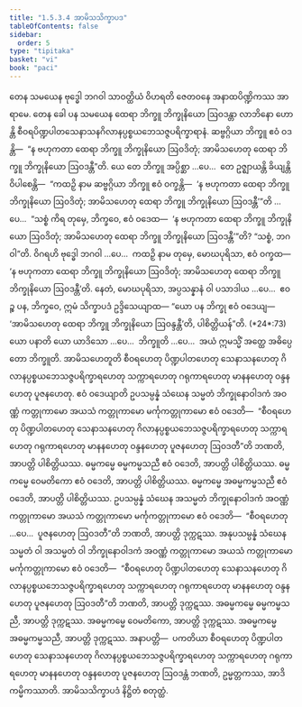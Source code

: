```yaml
---
title: "1.5.3.4 အာမိသသိက္ခာပဒ"
tableOfContents: false
sidebar:
  order: 5
type: "tipitaka"
basket: "vi"
book: "paci"
---
```



<DynamicBreadcrumb />

<Division number="164" book="paci">

<Paragraph number="548" book="paci">
တေန သမယေန ဗုဒ္ဓေါ ဘဂဝါ သာဝတ္ထိယံ ဝိဟရတိ ဇေတဝနေ အနာထပိဏ္ဍိကဿ အာရာမေ. တေန ခေါ ပန သမယေန ထေရာ ဘိက္ခူ ဘိက္ခုနိယော ဩဝဒန္တာ လာဘိနော ဟောန္တိ စီဝရပိဏ္ဍပါတသေနာသနဂိလာနပ္ပစ္စယဘေသဇ္ဇပရိက္ခာရာနံ. ဆဗ္ဗဂ္ဂိယာ ဘိက္ခူ ဧဝံ ဝဒန္တိ—  “န ဗဟုကတာ ထေရာ ဘိက္ခူ ဘိက္ခုနိယော ဩဝဒိတုံ; အာမိသဟေတု ထေရာ ဘိက္ခူ ဘိက္ခုနိယော ဩဝဒန္တီ”တိ.
</Paragraph>

<Paragraph number="549" book="paci">
ယေ တေ ဘိက္ခူ အပ္ပိစ္ဆာ …ပေ…  တေ ဥဇ္ဈာယန္တိ ခိယျန္တိ ဝိပါစေန္တိ—  “ကထဉှိ နာမ ဆဗ္ဗဂ္ဂိယာ ဘိက္ခူ ဧဝံ ဝက္ခန္တိ—  ‘န ဗဟုကတာ ထေရာ ဘိက္ခူ ဘိက္ခုနိယော ဩဝဒိတုံ; အာမိသဟေတု ထေရာ ဘိက္ခူ ဘိက္ခုနိယော ဩဝဒန္တီ’”တိ …ပေ…  “သစ္စံ ကိရ တုမှေ, ဘိက္ခဝေ, ဧဝံ ဝဒေထ—  ‘န ဗဟုကတာ ထေရာ ဘိက္ခူ ဘိက္ခုနိယော ဩဝဒိတုံ; အာမိသဟေတု ထေရာ ဘိက္ခူ ဘိက္ခုနိယော ဩဝဒန္တီ’”တိ? “သစ္စံ, ဘဂဝါ”တိ. ဝိဂရဟိ ဗုဒ္ဓေါ ဘဂဝါ …ပေ…  ကထဉှိ နာမ တုမှေ, မောဃပုရိသာ, ဧဝံ ဝက္ခထ—  ‘န ဗဟုကတာ ထေရာ ဘိက္ခူ ဘိက္ခုနိယော ဩဝဒိတုံ; အာမိသဟေတု ထေရာ ဘိက္ခူ ဘိက္ခုနိယော ဩဝဒန္တီ’တိ. နေတံ, မောဃပုရိသာ, အပ္ပသန္နာနံ ဝါ ပသာဒါယ …ပေ…  ဧဝဉ္စ ပန, ဘိက္ခဝေ, ဣမံ သိက္ခာပဒံ ဥဒ္ဒိသေယျာထ—
</Paragraph>

</Division>
<Division number="165" book="paci">

<Paragraph number="550" book="paci">
<Emphasis>“ယော ပန ဘိက္ခု ဧဝံ ဝဒေယျ—  ‘အာမိသဟေတု ထေရာ ဘိက္ခူ ဘိက္ခုနိယော ဩဝန္ဒန္တီ’တိ, ပါစိတ္တိယန်”</Emphasis>တိ. (*24*:<Emphasis>73</Emphasis>)
</Paragraph>

</Division>
<Division number="166" book="paci">

<Paragraph number="551" book="paci">
<Emphasis>ယော ပနာ</Emphasis>တိ ယော ယာဒိသော …ပေ…  <Emphasis>ဘိက္ခူ</Emphasis>တိ …ပေ…  အယံ ဣမသ္မိံ အတ္ထေ အဓိပ္ပေတော ဘိက္ခူတိ.
</Paragraph>

<Paragraph number="552" book="paci">
<Emphasis>အာမိသဟေတူ</Emphasis>တိ စီဝရဟေတု ပိဏ္ဍပါတဟေတု သေနာသနဟေတု ဂိလာနပ္ပစ္စယဘေသဇ္ဇပရိက္ခာရဟေတု သက္ကာရဟေတု ဂရုကာရဟေတု မာနနဟေတု ဝန္ဒနဟေတု ပူဇနဟေတု.
</Paragraph>

<Paragraph number="553" book="paci">
<Emphasis>ဧဝံ ဝဒေယျာ</Emphasis>တိ ဥပသမ္ပန္နံ သံဃေန သမ္မတံ ဘိက္ခုနောဝါဒကံ အဝဏ္ဏံ ကတ္တုကာမော အယသံ ကတ္တုကာမော မင်္ကုကတ္တုကာမော ဧဝံ ဝဒေတိ—  “စီဝရဟေတု ပိဏ္ဍပါတဟေတု သေနာသနဟေတု ဂိလာနပ္ပစ္စယဘေသဇ္ဇပရိက္ခာရဟေတု သက္ကာရဟေတု ဂရုကာရဟေတု မာနနဟေတု ဝန္ဒနဟေတု ပူဇနဟေတု ဩဝဒတီ”တိ ဘဏတိ, အာပတ္တိ ပါစိတ္တိယဿ.
</Paragraph>

</Division>
<Division number="167" book="paci">

<Paragraph number="554" book="paci">
ဓမ္မကမ္မေ ဓမ္မကမ္မသညီ ဧဝံ ဝဒေတိ, အာပတ္တိ ပါစိတ္တိယဿ. ဓမ္မကမ္မေ ဝေမတိကော ဧဝံ ဝဒေတိ, အာပတ္တိ ပါစိတ္တိယဿ. ဓမ္မကမ္မေ အဓမ္မကမ္မသညီ ဧဝံ ဝဒေတိ, အာပတ္တိ ပါစိတ္တိယဿ.
</Paragraph>

<Paragraph number="555" book="paci">
ဥပသမ္ပန္နံ သံဃေန အသမ္မတံ ဘိက္ခုနောဝါဒကံ အဝဏ္ဏံ ကတ္တုကာမော အယသံ ကတ္တုကာမော မင်္ကုကတ္တုကာမော ဧဝံ ဝဒေတိ—  “စီဝရဟေတု …ပေ…  ပူဇနဟေတု ဩဝဒတီ”တိ ဘဏတိ, အာပတ္တိ ဒုက္ကဋဿ. အနုပသမ္ပန္နံ သံဃေန သမ္မတံ ဝါ အသမ္မတံ ဝါ ဘိက္ခုနောဝါဒကံ အဝဏ္ဏံ ကတ္တုကာမော အယသံ ကတ္တုကာမော မင်္ကုကတ္တုကာမော ဧဝံ ဝဒေတိ—  “စီဝရဟေတု ပိဏ္ဍပါတဟေတု သေနာသနဟေတု ဂိလာနပ္ပစ္စယဘေသဇ္ဇပရိက္ခာရဟေတု သက္ကာရဟေတု ဂရုကာရဟေတု မာနနဟေတု ဝန္ဒနဟေတု ပူဇနဟေတု ဩဝဒတီ”တိ ဘဏတိ, အာပတ္တိ ဒုက္ကဋဿ. အဓမ္မကမ္မေ ဓမ္မကမ္မသညီ, အာပတ္တိ ဒုက္ကဋဿ. အဓမ္မကမ္မေ ဝေမတိကော, အာပတ္တိ ဒုက္ကဋဿ. အဓမ္မကမ္မေ အဓမ္မကမ္မသညီ, အာပတ္တိ ဒုက္ကဋဿ.
</Paragraph>

</Division>
<Division number="168" book="paci">

<Paragraph number="556" book="paci">
အနာပတ္တိ—  ပကတိယာ စီဝရဟေတု ပိဏ္ဍပါတဟေတု သေနာသနဟေတု ဂိလာနပ္ပစ္စယဘေသဇ္ဇပရိက္ခာရဟေတု သက္ကာရဟေတု ဂရုကာရဟေတု မာနနဟေတု ဝန္ဒနဟေတု ပူဇနဟေတု ဩဝဒန္တံ ဘဏတိ, ဥမ္မတ္တကဿ, အာဒိကမ္မိကဿာတိ.

</Paragraph>
</Division>

<Paragraph number="557" type="center" book="paci">
အာမိသသိက္ခာပဒံ နိဋ္ဌိတံ စတုတ္ထံ.
</Paragraph>